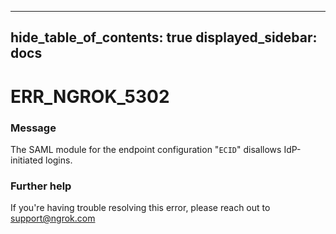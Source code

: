 

---
hide_table_of_contents: true
displayed_sidebar: docs
---


# ERR_NGROK_5302

### Message
The SAML module for the endpoint configuration "`ECID`" disallows IdP-initiated logins.

<ErrorDetails />



### Further help
If you're having trouble resolving this error, please reach out to [support@ngrok.com](mailto:support@ngrok.com?subject=Help%20with%20ERR_NGROK_5302)

